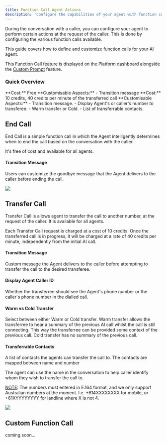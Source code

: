 ```yaml
---
title: Function Call Agent Actions
description: 'Configure the capabilities of your agent with function calls'
---
```

During the conversation with a caller, you can configure your agent to perform certain actions at the request of the caller. This is done by configuring the various function calls available.

This guide covers how to define and customize function calls for your AI agent.

This Function Call feature is displayed on the Platform dashboard alongside the [Custom Prompt](conversation-prompts#custom-prompts) feature.

### Quick Overview

<CardGroup>
  <Card title="End Call" icon="phone-slash">
    **Cost:** Free  
    **Customisable Aspects:** 
    - Transition message
  </Card>

  <Card title="Transfer Call" icon="phone-arrow-right">
    **Cost:** 10 credits, 40 credits per minute of the transferred call  
    **Customisable Aspects:**  
    - Transition message.
    - Display Agent's or caller's number to transferee.
    - Warm transfer or Cold.
    - List of transferrable contacts.
  </Card>
</CardGroup>

## End Call
End Call is a simple function call in which the Agent intelligently determines when to end the call based on the conversation with the caller.

It's free of cost and available for all agents.

#### Transition Message
Users can customize the goodbye message that the Agent delivers to the caller before ending the call.

<Frame>
  <img src="/images/function-call/end-call-config.webp" style={{ borderRadius: '0.5rem' }} />
</Frame>

## Transfer Call
Transfer Call is allows agent to transfer the call to another number, at the request of the caller. It is available for all agents.

Each Transfer Call request is charged at a cost of 10 credits. Once the transferred call is in progress, it will be charged at a rate of 40 credits per minute, independently from the initial AI call.

#### Transition Message
Custom message the Agent delivers to the caller before attempting to transfer the call to the desired transferee.

#### Display Agent Caller ID
Whether the transferree should see the Agent's phone number or the caller's phone number in the dialled call.

#### Warm vs Cold Transfer
Select between either Warm or Cold transfer.
Warm transfer allows the transferree to hear a summary of the previous AI call whilst the call is still connecting. This way the transferree can be provided some context of the previous call.
Cold transfer has no summary of the previous call.

#### Transferrable Contacts
A list of contacts the agents can transfer the call to. The contacts are mapped between name and number

The agent can use the name in the conversation to help caller identify whom they wish to transfer the call to.

<u>NOTE</u>: The numbers must entered in E.164 format, and we only support Australian numbers at the moment. I.e. +614XXXXXXXX for mobile, or +61XYYYYYYYY for landline where X is not 4.

<Frame>
  <img src="/images/function-call/transfer-call-config.webp" style={{ borderRadius: '0.5rem' }} />
</Frame>

## Custom Function Call
coming soon...

